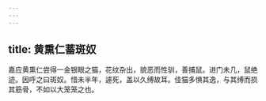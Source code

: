 ```yaml
---
---
---
```

title: 黄熏仁蓄斑奴
---



嘉应黄熏仁尝得一金银眼之猫，花纹杂出，貌恶而性驯，善捕鼠。进门未几，鼠绝迹。因呼之曰斑奴。惜未半年，遽死，盖以久缚故耳。佳猫多惧其逸，与其缚而损其筋骨，不如以大笼笼之也。